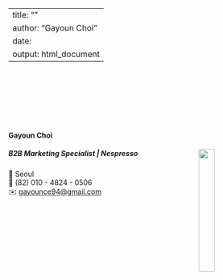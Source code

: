 
---
title: ""
author: "Gayoun Choi"
date: 
output: html_document
---

<link rel="stylesheet" href="styles.css" type="text/css">
<link rel="stylesheet" href="site_libs/academicons-1.9.1/css/academicons.min.css"/>


<br><br><br><br><br><br>

#### **Gayoun Choi**
##### B2B Marketing Specialist | Nespresso <img src="images/company_logo.jpeg" style="width:25%;" align="right">

📍 Seoul <br>
📱 (82) 010 - 4824 - 0506 <br>
✉️ [gayounce94@gmail.com](mailto:gayounce94@gmail.com) <br>